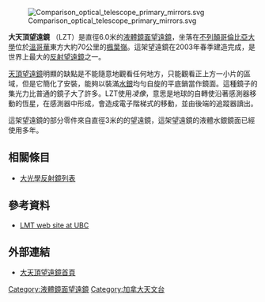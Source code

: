 [[File:Comparison_optical_telescope_primary_mirrors.svg|thumb]]

'''大天頂望遠鏡''' （LZT）是直徑6.0米的[[液體鏡面望遠鏡|液體鏡面望遠鏡]]，坐落在[[不列顛哥倫比亞大學|不列顛哥倫比亞大學]]位於[[溫哥華|溫哥華]]東方大約70公里的[[楓葉嶺|楓葉嶺]]{{link-en|Malcolm Knapp 實驗林| Malcolm Knapp Research Forest}}。這架望遠鏡在2003年春季建造完成，是世界上最大的[[大光學反射鏡列表|反射望遠鏡]]之一。

[[天頂望遠鏡|天頂望遠鏡]]明顯的缺點是不能隨意地觀看任何地方，只能觀看正上方一小片的區域，但是它簡化了安裝，能夠以裝滿[[汞|水銀]]均勻自旋的平底鍋當作鏡面。這種鏡子的集光力比普通的鏡子大了許多。LZT使用''凌像''，意思是地球的自轉使沿著感測器移動的恆星，在感測器中形成{{link-en|潛像|Latent image}}，會造成電子階梯式的移動，並由後端的追蹤器讀出。

這架望遠鏡的部分零件來自直徑3米的{{link-en|軌道碎片天文台|NASA Orbital Debris Observatory}}的望遠鏡，這架望遠鏡的液體水銀鏡面已經使用多年。

== 相關條目 ==
* [[大光學反射鏡列表|大光學反射鏡列表]]

== 參考資料 ==
* [http://www.astro.ubc.ca/LMT/ LMT web site at UBC] {{Wayback|url=http://www.astro.ubc.ca/LMT/ |date=20210227032626 }}

== 外部連結 ==
* [http://www.astro.ubc.ca/lmt/lzt/ 大天頂望遠鏡首頁] {{Wayback|url=http://www.astro.ubc.ca/lmt/lzt/ |date=20210211055029 }}

{{coord|49.287587|N|122.572778|W|region:CA-BC_type:landmark_source:dewiki|display=title}}

[[Category:液體鏡面望遠鏡|Category:液體鏡面望遠鏡]]
[[Category:加拿大天文台|Category:加拿大天文台]]